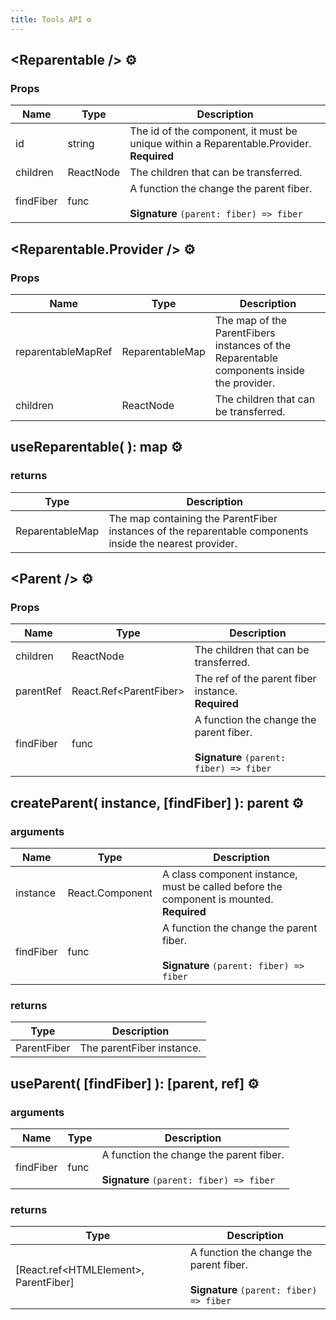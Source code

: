 ```yaml
---
title: Tools API ⚙️
---
```


## <Reparentable /\> ⚙️

### Props

| Name      | Type      | Description                                                                                   |
| --------- | --------- | --------------------------------------------------------------------------------------------- |
| id        | string    | The id of the component, it must be unique within a Reparentable.Provider. <br/> **Required** |
| children  | ReactNode | The children that can be transferred.                                                         |
| findFiber | func      | A function the change the parent fiber. <br/><br/> **Signature** `(parent: fiber) => fiber`   |

## <Reparentable.Provider /\> ⚙️

### Props

| Name               | Type            | Description                                                                               |
| ------------------ | --------------- | ----------------------------------------------------------------------------------------- |
| reparentableMapRef | ReparentableMap | The map of the ParentFibers instances of the Reparentable components inside the provider. |
| children           | ReactNode       | The children that can be transferred.                                                     |

## useReparentable( ): map ⚙️

### returns

| Type            | Description                                                                                              |
| --------------- | -------------------------------------------------------------------------------------------------------- |
| ReparentableMap | The map containing the ParentFiber instances of the reparentable components inside the nearest provider. |

## <Parent /\> ⚙️

### Props

| Name      | Type                    | Description                                                                                 |
| --------- | ----------------------- | ------------------------------------------------------------------------------------------- |
| children  | ReactNode               | The children that can be transferred.                                                       |
| parentRef | React.Ref<ParentFiber\> | The ref of the parent fiber instance. <br/> **Required**                                    |
| findFiber | func                    | A function the change the parent fiber. <br/><br/> **Signature** `(parent: fiber) => fiber` |

## createParent( instance, [findFiber] ): parent ⚙️

### arguments

| Name      | Type            | Description                                                                                    |
| --------- | --------------- | ---------------------------------------------------------------------------------------------- |
| instance  | React.Component | A class component instance, must be called before the component is mounted. <br/> **Required** |
| findFiber | func            | A function the change the parent fiber. <br/><br/> **Signature** `(parent: fiber) => fiber`    |

### returns

| Type        | Description               |
| ----------- | ------------------------- |
| ParentFiber | The parentFiber instance. |

## useParent( [findFiber] ): [parent, ref] ⚙️

### arguments

| Name      | Type | Description                                                                                 |
| --------- | ---- | ------------------------------------------------------------------------------------------- |
| findFiber | func | A function the change the parent fiber. <br/><br/> **Signature** `(parent: fiber) => fiber` |

### returns

| Type                                   | Description                                                                                 |
| -------------------------------------- | ------------------------------------------------------------------------------------------- |
| [React.ref<HTMLElement\>, ParentFiber] | A function the change the parent fiber. <br/><br/> **Signature** `(parent: fiber) => fiber` |
